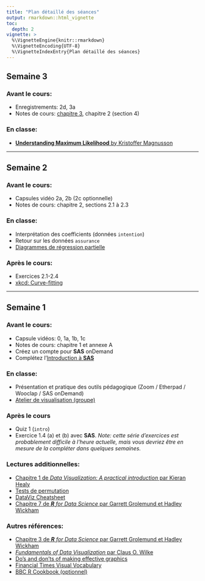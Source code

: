 ```yaml
---
title: "Plan détaillé des séances"
output: rmarkdown::html_vignette
toc:
  depth: 2
vignette: >
  %\VignetteEngine{knitr::rmarkdown}
  %\VignetteEncoding{UTF-8}
  %\VignetteIndexEntry{Plan détaillé des séances}
---
```



## Semaine 3


### Avant le cours:

- Enregistrements: 2d, 3a
- Notes de cours: [chapitre 3](https://lbelzile.github.io/math60604a/likelihood.html), chapitre 2 (section 4)

### En classe:


- [**Understanding Maximum Likelihood** by Kristoffer Magnusson](https://rpsychologist.com/d3/likelihood/)


---

## Semaine 2

### Avant le cours: 

- Capsules vidéo 2a, 2b (2c optionnelle)
- Notes de cours: chapitre 2, sections 2.1 à 2.3

### En classe:

- Interprétation des coefficients (données `intention`)
- Retour sur les données `assurance`
- [Diagrammes de régression partielle](https://raw.githubusercontent.com/lbelzile/modstat/master/code/diagramme_regression_partielle.sas)

### Après le cours: 

- Exercices 2.1-2.4
- [xkcd: Curve-fitting](https://xkcd.com/2048/)

---

## Semaine 1

### Avant le cours: 

- Capsule vidéos: 0, 1a, 1b, 1c
- Notes de cours: chapitre 1 et annexe A
- Créez un compte pour **SAS** onDemand 
- Complétez l'[Introduction à **SAS**](https://lbelzile.github.io/modstat/articles/introSAS.html)

### En classe:

- Présentation et pratique des outils pédagogique (Zoom / Etherpad / Wooclap / SAS onDemand)
- [Atelier de visualisation (groupe)](https://github.com/lbelzile/modstat/raw/master/atelier/graphiques/graphics.zip)

### Après le cours

- Quiz 1 (`intro`)
- Exercice 1.4 (a) et (b) avec **SAS**. *Note: cette série d'exercices est probablement difficile à l'heure actuelle, mais vous devriez être en mesure de la compléter dans quelques semaines.*


### Lectures additionnelles:

- [Chapitre 1 de *Data Visualization: A practical introduction* par Kieran Healy](https://socviz.co/lookatdata.html#lookatdata)
- [Tests de permutation](https://www.jwilber.me/permutationtest/)
- [DataViz Cheatsheet](https://policyviz.com/2018/08/07/dataviz-cheatsheet/)
- [Chapitre 7 de _**R** for Data Science_ par Garrett Grolemund et Hadley Wickham](https://r4ds.had.co.nz/)

### Autres références:

- [Chapitre 3 de _**R** for Data Science_ par Garrett Grolemund et Hadley Wickham](https://r4ds.had.co.nz/)
- [*Fundamentals of Data Visualization* par Claus O. Wilke](https://clauswilke.com/dataviz/)
- [Do's and don'ts of making effective graphics](https://stat545.com/effective-graphs.html)
- [Financial Times Visual Vocabulary](	https://github.com/ft-interactive/chart-doctor/tree/master/visual-vocabulary)
- [BBC R Cookbook (optionnel)](https://bbc.github.io/rcookbook/)
